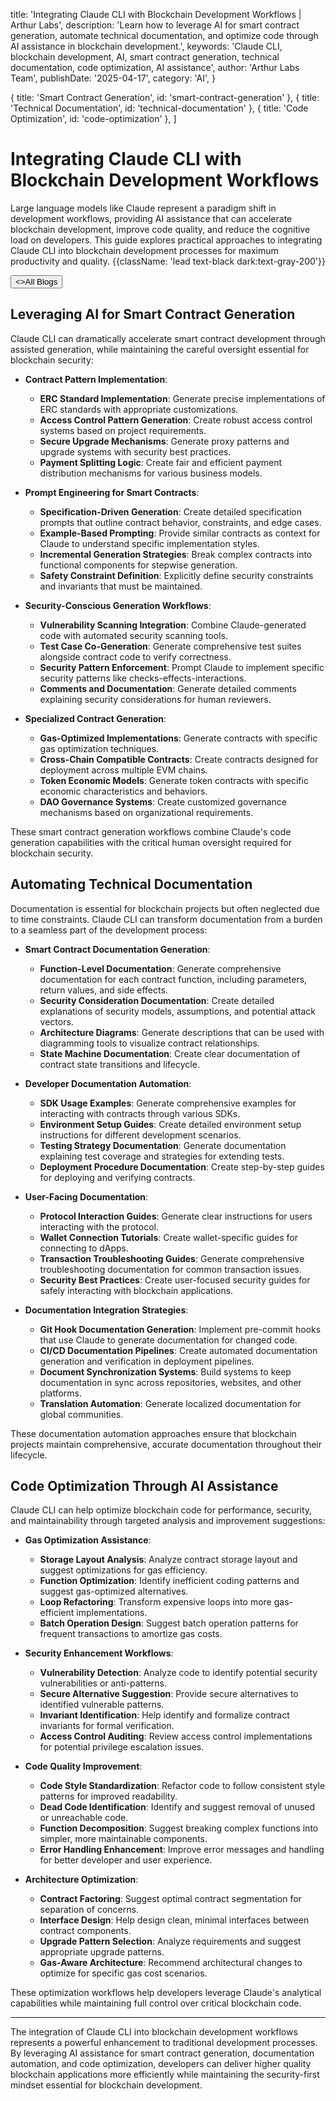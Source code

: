 
  title: 'Integrating Claude CLI with Blockchain Development Workflows | Arthur Labs',
  description:
    'Learn how to leverage AI for smart contract generation, automate technical documentation, and optimize code through AI assistance in blockchain development.',
  keywords: 'Claude CLI, blockchain development, AI, smart contract generation, technical documentation, code optimization, AI assistance',
  author: 'Arthur Labs Team',
  publishDate: '2025-04-17',
  category: 'AI',
}

  { title: 'Smart Contract Generation', id: 'smart-contract-generation' },
  { title: 'Technical Documentation', id: 'technical-documentation' },
  { title: 'Code Optimization', id: 'code-optimization' },
]

<HeroPattern />

# Integrating Claude CLI with Blockchain Development Workflows

Large language models like Claude represent a paradigm shift in development workflows, providing AI assistance that can accelerate blockchain development, improve code quality, and reduce the cognitive load on developers. This guide explores practical approaches to integrating Claude CLI into blockchain development processes for maximum productivity and quality. {{className: 'lead text-black dark:text-gray-200'}}

<div className="not-prose mt-6 mb-16 flex gap-3">
  <Button href="/blogs" arrow="left">
    <>All Blogs</>
  </Button>
</div>

<h2 id="smart-contract-generation">Leveraging AI for Smart Contract Generation</h2>

Claude CLI can dramatically accelerate smart contract development through assisted generation, while maintaining the careful oversight essential for blockchain security:

- **Contract Pattern Implementation**:
  - **ERC Standard Implementation**: Generate precise implementations of ERC standards with appropriate customizations.
  - **Access Control Pattern Generation**: Create robust access control systems based on project requirements.
  - **Secure Upgrade Mechanisms**: Generate proxy patterns and upgrade systems with security best practices.
  - **Payment Splitting Logic**: Create fair and efficient payment distribution mechanisms for various business models.

- **Prompt Engineering for Smart Contracts**:
  - **Specification-Driven Generation**: Create detailed specification prompts that outline contract behavior, constraints, and edge cases.
  - **Example-Based Prompting**: Provide similar contracts as context for Claude to understand specific implementation styles.
  - **Incremental Generation Strategies**: Break complex contracts into functional components for stepwise generation.
  - **Safety Constraint Definition**: Explicitly define security constraints and invariants that must be maintained.

- **Security-Conscious Generation Workflows**:
  - **Vulnerability Scanning Integration**: Combine Claude-generated code with automated security scanning tools.
  - **Test Case Co-Generation**: Generate comprehensive test suites alongside contract code to verify correctness.
  - **Security Pattern Enforcement**: Prompt Claude to implement specific security patterns like checks-effects-interactions.
  - **Comments and Documentation**: Generate detailed comments explaining security considerations for human reviewers.

- **Specialized Contract Generation**:
  - **Gas-Optimized Implementations**: Generate contracts with specific gas optimization techniques.
  - **Cross-Chain Compatible Contracts**: Create contracts designed for deployment across multiple EVM chains.
  - **Token Economic Models**: Generate token contracts with specific economic characteristics and behaviors.
  - **DAO Governance Systems**: Create customized governance mechanisms based on organizational requirements.

These smart contract generation workflows combine Claude's code generation capabilities with the critical human oversight required for blockchain security.

<h2 id="technical-documentation">Automating Technical Documentation</h2>

Documentation is essential for blockchain projects but often neglected due to time constraints. Claude CLI can transform documentation from a burden to a seamless part of the development process:

- **Smart Contract Documentation Generation**:
  - **Function-Level Documentation**: Generate comprehensive documentation for each contract function, including parameters, return values, and side effects.
  - **Security Consideration Documentation**: Create detailed explanations of security models, assumptions, and potential attack vectors.
  - **Architecture Diagrams**: Generate descriptions that can be used with diagramming tools to visualize contract relationships.
  - **State Machine Documentation**: Create clear documentation of contract state transitions and lifecycle.

- **Developer Documentation Automation**:
  - **SDK Usage Examples**: Generate comprehensive examples for interacting with contracts through various SDKs.
  - **Environment Setup Guides**: Create detailed environment setup instructions for different development scenarios.
  - **Testing Strategy Documentation**: Generate documentation explaining test coverage and strategies for extending tests.
  - **Deployment Procedure Documentation**: Create step-by-step guides for deploying and verifying contracts.

- **User-Facing Documentation**:
  - **Protocol Interaction Guides**: Generate clear instructions for users interacting with the protocol.
  - **Wallet Connection Tutorials**: Create wallet-specific guides for connecting to dApps.
  - **Transaction Troubleshooting Guides**: Generate comprehensive troubleshooting documentation for common transaction issues.
  - **Security Best Practices**: Create user-focused security guides for safely interacting with blockchain applications.

- **Documentation Integration Strategies**:
  - **Git Hook Documentation Generation**: Implement pre-commit hooks that use Claude to generate documentation for changed code.
  - **CI/CD Documentation Pipelines**: Create automated documentation generation and verification in deployment pipelines.
  - **Document Synchronization Systems**: Build systems to keep documentation in sync across repositories, websites, and other platforms.
  - **Translation Automation**: Generate localized documentation for global communities.

These documentation automation approaches ensure that blockchain projects maintain comprehensive, accurate documentation throughout their lifecycle.

<h2 id="code-optimization">Code Optimization Through AI Assistance</h2>

Claude CLI can help optimize blockchain code for performance, security, and maintainability through targeted analysis and improvement suggestions:

- **Gas Optimization Assistance**:
  - **Storage Layout Analysis**: Analyze contract storage layout and suggest optimizations for gas efficiency.
  - **Function Optimization**: Identify inefficient coding patterns and suggest gas-optimized alternatives.
  - **Loop Refactoring**: Transform expensive loops into more gas-efficient implementations.
  - **Batch Operation Design**: Suggest batch operation patterns for frequent transactions to amortize gas costs.

- **Security Enhancement Workflows**:
  - **Vulnerability Detection**: Analyze code to identify potential security vulnerabilities or anti-patterns.
  - **Secure Alternative Suggestion**: Provide secure alternatives to identified vulnerable patterns.
  - **Invariant Identification**: Help identify and formalize contract invariants for formal verification.
  - **Access Control Auditing**: Review access control implementations for potential privilege escalation issues.

- **Code Quality Improvement**:
  - **Code Style Standardization**: Refactor code to follow consistent style patterns for improved readability.
  - **Dead Code Identification**: Identify and suggest removal of unused or unreachable code.
  - **Function Decomposition**: Suggest breaking complex functions into simpler, more maintainable components.
  - **Error Handling Enhancement**: Improve error messages and handling for better developer and user experience.

- **Architecture Optimization**:
  - **Contract Factoring**: Suggest optimal contract segmentation for separation of concerns.
  - **Interface Design**: Help design clean, minimal interfaces between contract components.
  - **Upgrade Pattern Selection**: Analyze requirements and suggest appropriate upgrade patterns.
  - **Gas-Aware Architecture**: Recommend architectural changes to optimize for specific gas cost scenarios.

These optimization workflows help developers leverage Claude's analytical capabilities while maintaining full control over critical blockchain code.

---

The integration of Claude CLI into blockchain development workflows represents a powerful enhancement to traditional development processes. By leveraging AI assistance for smart contract generation, documentation automation, and code optimization, developers can deliver higher quality blockchain applications more efficiently while maintaining the security-first mindset essential for blockchain development.

<div className="mt-16">
  <Socials />
</div>